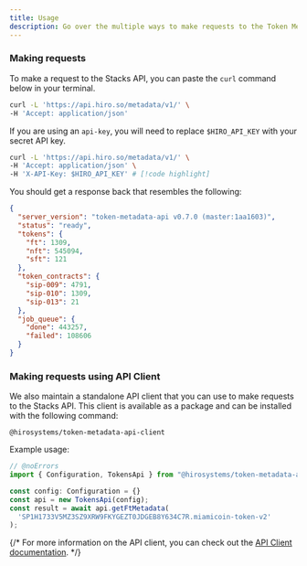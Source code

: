```yaml
---
title: Usage
description: Go over the multiple ways to make requests to the Token Metadata API.
---
```


### Making requests

To make a request to the Stacks API, you can paste the `curl` command below in your terminal.

```bash title="Terminal"
curl -L 'https://api.hiro.so/metadata/v1/' \
-H 'Accept: application/json'
```

If you are using an `api-key`, you will need to replace `$HIRO_API_KEY` with your secret API key.

```bash title="Terminal"
curl -L 'https://api.hiro.so/metadata/v1/' \
-H 'Accept: application/json' \
-H 'X-API-Key: $HIRO_API_KEY' # [!code highlight]
```

You should get a response back that resembles the following:

```json
{
  "server_version": "token-metadata-api v0.7.0 (master:1aa1603)",
  "status": "ready",
  "tokens": {
    "ft": 1309,
    "nft": 545094,
    "sft": 121
  },
  "token_contracts": {
    "sip-009": 4791,
    "sip-010": 1309,
    "sip-013": 21
  },
  "job_queue": {
    "done": 443257,
    "failed": 108606
  }
}
```

### Making requests using API Client

We also maintain a standalone API client that you can use to make requests to the Stacks API. This client is available as a package and can be installed with the following command:

```package-install title="Terminal"
@hirosystems/token-metadata-api-client
```

Example usage:

```ts twoslash
// @noErrors
import { Configuration, TokensApi } from "@hirosystems/token-metadata-api-client";

const config: Configuration = {}
const api = new TokensApi(config);
const result = await api.getFtMetadata(
  'SP1H1733V5MZ3SZ9XRW9FKYGEZT0JDGEB8Y634C7R.miamicoin-token-v2'
);
```

{/* For more information on the API client, you can check out the [API Client documentation](/stacks/token-metadata-api/client). */}